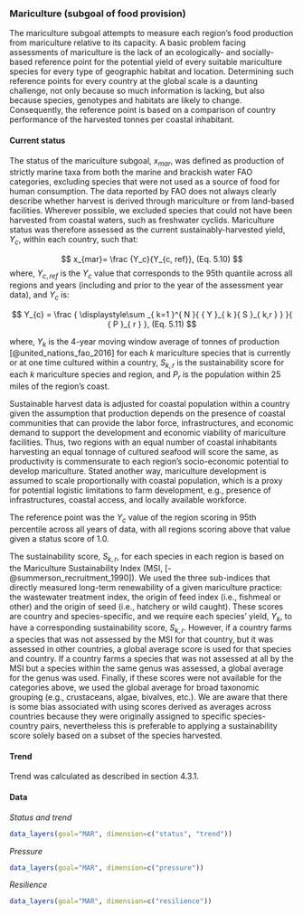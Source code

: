 ### Mariculture (subgoal of food provision)

The mariculture subgoal attempts to measure each region's food production from mariculture relative to its capacity. A basic problem facing assessments of mariculture is the lack of an ecologically- and socially-based reference point for the potential yield of every suitable mariculture species for every type of geographic habitat and location. Determining such reference points for every country at the global scale is a daunting challenge, not only because so much information is lacking, but also because species, genotypes and habitats are likely to change. Consequently, the reference point is based on a comparison of country performance of the harvested tonnes per coastal inhabitant. 


#### Current status
The status of the mariculture subgoal, $x_{mar}$, was defined as production of strictly marine taxa from both the marine and brackish water FAO categories, excluding species that were not used as a source of food for human consumption. The data reported by FAO does not always clearly describe whether harvest is derived through mariculture or from land-based facilities. Wherever possible, we excluded species that could not have been harvested from coastal waters, such as freshwater cyclids. Mariculture status was therefore assessed as the current sustainably-harvested yield, $Y_{c}$, within each country, such that:

$$
x_{mar}= \frac {Y_c}{Y_{c, ref}},   (Eq. 5.10)
$$
where, $Y_{c,ref}$ is the $Y_c$ value that corresponds to the 95th quantile across all regions and years (including and prior to the year of the assessment year data), and $Y_c$ is: 

$$
Y_{c}  = \frac { \displaystyle\sum _{ k=1 }^{ N }{ { Y }_{ k }{ S }_{ k,r } }  }{ { P }_{ r } }, (Eq. 5.11)
$$


where, $Y_{k}$ is the 4-year moving window average of tonnes of production [@united_nations_fao_2016] for each ${k}$ mariculture species that is currently or at one time cultured within a country, $S_{k,r}$ is the sustainability score for each $k$ mariculture species and region, and $P_{r}$ is the population within 25 miles of the region's coast.

Sustainable harvest data is adjusted for coastal population within a country given the assumption that production depends on the presence of coastal communities that can provide the labor force, infrastructures, and economic demand to support the development and economic viability of mariculture facilities. Thus, two regions with an equal number of coastal inhabitants harvesting an equal tonnage of cultured seafood will score the same, as productivity is commensurate to each region’s socio-economic potential to develop mariculture. Stated another way, mariculture development is assumed to scale proportionally with coastal population, which is a proxy for potential logistic limitations to farm development, e.g., presence of infrastructures, coastal access, and locally available workforce. 

The reference point was the $Y_c$ value of the region scoring in 95th percentile across all years of data, with all regions scoring above that value given a status score of 1.0.

The sustainability score, $S_{k,r}$, for each species in each region is based on the Mariculture Sustainability Index (MSI, [-@summerson_recruitment_1990]). We used the three sub-indices that directly measured long-term renewability of a given mariculture practice: the wastewater treatment index, the origin of feed index (i.e., fishmeal or other) and the origin of seed (i.e., hatchery or wild caught). These scores are country and species-specific, and we require each species’ yield, $Y_{k}$, to have a corresponding sustainability score, $S_{k,r}$. However, if a country farms a species that was not assessed by the MSI for that country, but it was assessed in other countries, a global average score is used for that species and country. If a country farms a species that was not assessed at all by the MSI but a species within the same genus was assessed, a global average for the genus was used. Finally, if these scores were not available for the categories above, we used the global average for broad taxonomic grouping (e.g., crustaceans, algae, bivalves, etc.). We are aware that there is some bias associated with using scores derived as averages across countries because they were originally assigned to specific species-country pairs, nevertheless this is preferable to applying a sustainability score solely based on a subset of the species harvested.

#### Trend
Trend was calculated as described in section 4.3.1.

#### Data
_Status and trend_

```r
data_layers(goal="MAR", dimension=c("status", "trend"))
```

_Pressure_

```r
data_layers(goal="MAR", dimension=c("pressure"))
```

_Resilience_

```r
data_layers(goal="MAR", dimension=c("resilience"))

```
